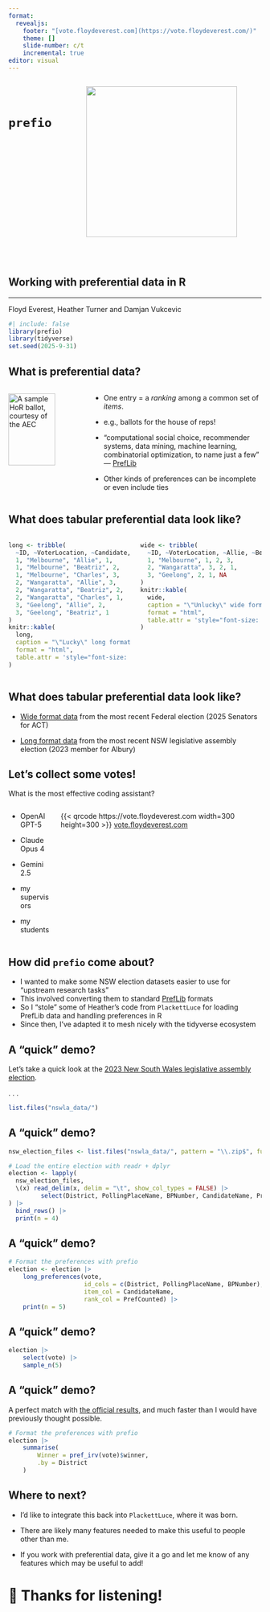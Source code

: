 ```yaml
---
format: 
  revealjs:
    footer: "[vote.floydeverest.com](https://vote.floydeverest.com/)"
    theme: []
    slide-number: c/t
    incremental: true
editor: visual
---
```

::: {.columns}
::: {.column}
<br>
<br>
<h1> `prefio` </h1>
:::
::: {.column}
![](https://github.com/fleverest/prefio/raw/refs/heads/main/man/figures/prefio.svg){width=300}
:::
:::

<br>
<br>
<h2> Working with preferential data in R </h2>
<hr>
<p> Floyd Everest, Heather Turner and Damjan Vukcevic </p>

```r
#| include: false
library(prefio)
library(tidyverse)
set.seed(2025-9-31)
```

## What is preferential data?

::::::columns
:::{.column width="30%"}
[![A sample HoR ballot, courtesy of the AEC](./hor-paper.jpg){fig-alt="A sample ballot for ranking Australian house of representatives candidates." width="80%"}](https://www.aec.gov.au/voting/how_to_vote/voting_hor.htm)
:::
:::{.column width="70%"}
- One entry = a *ranking* among a common set of *items*.

- e.g., ballots for the house of reps!

- "computational social choice, recommender systems, data mining, machine learning, combinatorial optimization, to name just a few" --- [PrefLib](https://preflib.github.io/PrefLib-Jekyll/)

- Other kinds of preferences can be incomplete or even include ties
:::
::::::


## What does tabular preferential data look like?

:::::: {.columns}
::: {.column}
```r
long <- tribble(
  ~ID, ~VoterLocation, ~Candidate, ~Rank,
  1, "Melbourne", "Allie", 1,
  1, "Melbourne", "Beatriz", 2,
  1, "Melbourne", "Charles", 3,
  2, "Wangaratta", "Allie", 3,
  2, "Wangaratta", "Beatriz", 2,
  2, "Wangaratta", "Charles", 1,
  3, "Geelong", "Allie", 2,
  3, "Geelong", "Beatriz", 1
)
knitr::kable(
  long,
  caption = "\"Lucky\" long format.",
  format = "html",
  table.attr = 'style="font-size: 0.7em; width: 70%;"'
)
```
:::
::: {.column}
```r
wide <- tribble(
  ~ID, ~VoterLocation, ~Allie, ~Beatriz, ~Charles,
  1, "Melbourne", 1, 2, 3,
  2, "Wangaratta", 3, 2, 1,
  3, "Geelong", 2, 1, NA
)
knitr::kable(
  wide,
  caption = "\"Unlucky\" wide format.",
  format = "html",
  table.attr = 'style="font-size: 0.7em; width: 70%;"'
)
```
:::
::::::


## What does tabular preferential data look like?

- [Wide format data](./aec-senate-wide-data.csv) from the most recent Federal election (2025 Senators for ACT)

- [Long format data](./nsw_aec_long_data.tsv) from the most recent NSW legislative assembly election (2023 member for Albury)


## Let's collect some votes!

What is the most effective coding assistant?

::: {.columns}
::: {.column}
- OpenAI GPT-5

- Claude Opus 4

- Gemini 2.5

- my supervisors

- my students
:::
::: {.column}
{{< qrcode https://vote.floydeverest.com width=300 height=300 >}}
[vote.floydeverest.com](https://vote.floydeverest.com/)
:::
:::

## How did `prefio` come about?

- I wanted to make some NSW election datasets easier to use for "upstream research tasks"
- This involved converting them to standard [PrefLib](https://preflib.github.io/PrefLib-Jekyll/) formats
- So I "stole" some of Heather's code from `PlackettLuce` for loading PrefLib data and handling preferences in R
- Since then, I've adapted it to mesh nicely with the tidyverse ecosystem

## A "quick" demo?

Let's take a quick look at the [2023 New South Wales legislative assembly election](https://pastvtr.elections.nsw.gov.au/sg2301/la/results).

. . . 

```r
list.files("nswla_data/")
```

## A "quick" demo?

```r
nsw_election_files <- list.files("nswla_data/", pattern = "\\.zip$", full.names = TRUE)

# Load the entire election with readr + dplyr
election <- lapply(
  nsw_election_files,
  \(x) read_delim(x, delim = "\t", show_col_types = FALSE) |>
         select(District, PollingPlaceName, BPNumber, CandidateName, PrefCounted)
) |>
  bind_rows() |>
  print(n = 4)
```

## A "quick" demo?

```r
# Format the preferences with prefio
election <- election |>
    long_preferences(vote,
                     id_cols = c(District, PollingPlaceName, BPNumber),
                     item_col = CandidateName,
                     rank_col = PrefCounted) |>
    print(n = 5)

```


## A "quick" demo?

```r
election |>
    select(vote) |>
    sample_n(5)
```


## A "quick" demo?

A perfect match with [the official results](https://pastvtr.elections.nsw.gov.au/SG2301/LA/state/elected), and much faster than I would have previously thought possible.

```r
# Format the preferences with prefio
election |>
    summarise(
        Winner = pref_irv(vote)$winner,
        .by = District
    )
```


## Where to next?

- I'd like to integrate this back into `PlackettLuce`, where it was born.

- There are likely many features needed to make this useful to people other than me.

- If you work with preferential data, give it a go and let me know of any features which may be useful to add!


# 🎉 Thanks for listening!
